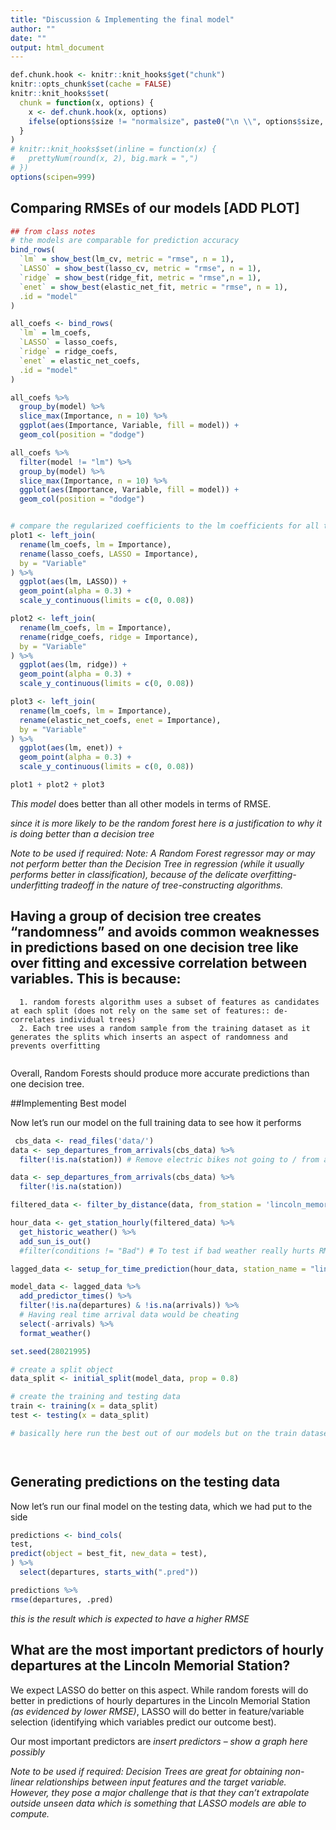 ```yaml
---
title: "Discussion & Implementing the final model"
author: ""
date: ""
output: html_document
---
```


```r
def.chunk.hook <- knitr::knit_hooks$get("chunk")
knitr::opts_chunk$set(cache = FALSE)
knitr::knit_hooks$set(
  chunk = function(x, options) {
    x <- def.chunk.hook(x, options)
    ifelse(options$size != "normalsize", paste0("\n \\", options$size, "\n\n", x, "\n\n \\normalsize"), x)
  }
)
# knitr::knit_hooks$set(inline = function(x) {
#   prettyNum(round(x, 2), big.mark = ",")
# })
options(scipen=999)
```


\begin{center}
\Huge{PPOL 670 | Final Project}

\Huge{Example}
\end{center}

\vspace{0.1in}

## Comparing RMSEs of our models [ADD PLOT]

```r
## from class notes 
# the models are comparable for prediction accuracy
bind_rows(
  `lm` = show_best(lm_cv, metric = "rmse", n = 1),
  `LASSO` = show_best(lasso_cv, metric = "rmse", n = 1),
  `ridge` = show_best(ridge_fit, metric = "rmse",n = 1),
  `enet` = show_best(elastic_net_fit, metric = "rmse", n = 1),
  .id = "model"
)

all_coefs <- bind_rows(
  `lm` = lm_coefs,
  `LASSO` = lasso_coefs,
  `ridge` = ridge_coefs,
  `enet` = elastic_net_coefs,
  .id = "model"
) 

all_coefs %>%
  group_by(model) %>%
  slice_max(Importance, n = 10) %>%
  ggplot(aes(Importance, Variable, fill = model)) +
  geom_col(position = "dodge")

all_coefs %>%
  filter(model != "lm") %>%
  group_by(model) %>%
  slice_max(Importance, n = 10) %>%
  ggplot(aes(Importance, Variable, fill = model)) +
  geom_col(position = "dodge")


# compare the regularized coefficients to the lm coefficients for all three models
plot1 <- left_join(
  rename(lm_coefs, lm = Importance),
  rename(lasso_coefs, LASSO = Importance),
  by = "Variable"
) %>%
  ggplot(aes(lm, LASSO)) +
  geom_point(alpha = 0.3) +
  scale_y_continuous(limits = c(0, 0.08))

plot2 <- left_join(
  rename(lm_coefs, lm = Importance),
  rename(ridge_coefs, ridge = Importance),
  by = "Variable"
) %>%
  ggplot(aes(lm, ridge)) +
  geom_point(alpha = 0.3) +
  scale_y_continuous(limits = c(0, 0.08))

plot3 <- left_join(
  rename(lm_coefs, lm = Importance),
  rename(elastic_net_coefs, enet = Importance),
  by = "Variable"
) %>%
  ggplot(aes(lm, enet)) +
  geom_point(alpha = 0.3) +
  scale_y_continuous(limits = c(0, 0.08))

plot1 + plot2 + plot3

``` 


*This model* does better than all other models in terms of RMSE.

*since it is more likely to be the random forest here is a justification to why it is doing better than a decision tree*

*Note to be used if required: Note: A Random Forest regressor may or may not perform better than the Decision Tree in regression (while it usually performs better in classification), because of the delicate overfitting-underfitting tradeoff in the nature of tree-constructing algorithms.*

## Having a group of decision tree creates “randomness”  and avoids common weaknesses in predictions based on one decision tree like over fitting and excessive correlation between variables. This is because: 
      1. random forests algorithm uses a subset of features as candidates at each split (does not rely on the same set of features:: de- correlates individual trees) 
      2. Each tree uses a random sample from the training dataset as it generates the splits which inserts an aspect of randomness and prevents overfitting
      
Overall, Random Forests should produce more accurate predictions than one decision tree.


##Implementing Best model

Now let's run our model on the full training data to see how it performs

```r

 cbs_data <- read_files('data/')
data <- sep_departures_from_arrivals(cbs_data) %>%
  filter(!is.na(station)) # Remove electric bikes not going to / from a station

data <- sep_departures_from_arrivals(cbs_data) %>%
  filter(!is.na(station))

filtered_data <- filter_by_distance(data, from_station = 'lincoln_memorial', distance_m = 400)

hour_data <- get_station_hourly(filtered_data) %>%
  get_historic_weather() %>% 
  add_sun_is_out() 
  #filter(conditions != "Bad") # To test if bad weather really hurts RMSE that much

lagged_data <- setup_for_time_prediction(hour_data, station_name = "lincoln_memorial")

model_data <- lagged_data %>%
  add_predictor_times() %>%
  filter(!is.na(departures) & !is.na(arrivals)) %>%
  # Having real time arrival data would be cheating
  select(-arrivals) %>%
  format_weather()

```



```r

set.seed(28021995)

# create a split object
data_split <- initial_split(model_data, prop = 0.8)

# create the training and testing data
train <- training(x = data_split)
test <- testing(x = data_split)

```

```r

# basically here run the best out of our models but on the train dataset without folds




```   


## Generating predictions on the testing data

Now let's run our final model on the testing data, which we had put to the side

```r

predictions <- bind_cols(
test,
predict(object = best_fit, new_data = test), 
) %>%
  select(departures, starts_with(".pred"))

predictions %>%
rmse(departures, .pred) 

``` 


*this is the result which is expected to have a higher RMSE*

## What are the most important predictors of hourly departures at the Lincoln Memorial Station?

We expect LASSO do better on this aspect. While random forests will do better in predictions of hourly departures in  the Lincoln Memorial Station *(as evidenced by lower RMSE)*, LASSO will do better in feature/variable selection (identifying which variables predict our outcome best). 


 Our most important predictors are *insert predictors* -- *show a graph here possibly*

*Note to be used if required: Decision Trees are great for obtaining non-linear relationships between input features and the target variable.  However, they pose a major challenge that is that they can’t extrapolate outside unseen data which is something that LASSO models are able to compute. *


